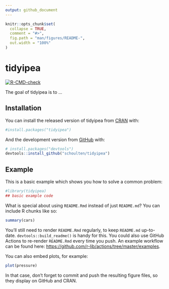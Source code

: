 ```yaml
---
output: github_document
---
```


<!-- README.md is generated from README.Rmd. Please edit that file -->

```r
knitr::opts_chunk$set(
  collapse = TRUE,
  comment = "#>",
  fig.path = "man/figures/README-",
  out.width = "100%"
)
```

# tidyipea

<!-- badges: start -->
[![R-CMD-check](https://github.com/schoulten/tidyipea/workflows/R-CMD-check/badge.svg)](https://github.com/schoulten/tidyipea/actions)
<!-- badges: end -->

The goal of tidyipea is to ...

## Installation

You can install the released version of tidyipea from [CRAN](https://CRAN.R-project.org) with:

``` r
#install.packages("tidyipea")
```

And the development version from [GitHub](https://github.com/) with:

``` r
# install.packages("devtools")
devtools::install_github("schoulten/tidyipea")
```
## Example

This is a basic example which shows you how to solve a common problem:

```r
#library(tidyipea)
## basic example code
```

What is special about using `README.Rmd` instead of just `README.md`? You can include R chunks like so:

```r
summary(cars)
```

You'll still need to render `README.Rmd` regularly, to keep `README.md` up-to-date. `devtools::build_readme()` is handy for this. You could also use GitHub Actions to re-render `README.Rmd` every time you push. An example workflow can be found here: <https://github.com/r-lib/actions/tree/master/examples>.

You can also embed plots, for example:

```r
plot(pressure)
```

In that case, don't forget to commit and push the resulting figure files, so they display on GitHub and CRAN.
